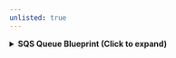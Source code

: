 ```yaml
---
unlisted: true
---
```


<details>
<summary><b>SQS Queue Blueprint (Click to expand)</b></summary>

```json showLineNumbers
{
  "identifier": "sqsQueue",
  "title": "SQS Queue",
  "icon": "AWS",
  "description": "This blueprint represents an AWS SQS queue in our software catalog",
  "schema": {
    "properties": {
      "queueName": {
        "type": "string",
        "title": "Queue Name"
      },
      "queueUrl": {
        "type": "string",
        "title": "Queue URL",
        "format": "url"
      },
      "queueArn": {
        "type": "string",
        "title": "Queue ARN"
      },
      "fifoQueue": {
        "type": "boolean",
        "title": "FIFO Queue"
      },
      "visibilityTimeout": {
        "type": "number",
        "title": "Visibility Timeout (seconds)"
      }
    },
    "required": []
  },
  "mirrorProperties": {},
  "calculationProperties": {},
  "aggregationProperties": {},
  "relations": {
    "awsAccount": {
      "title": "AWS Account",
      "target": "awsAccount",
      "required": true,
      "many": false
    }
  }
}
```

</details>


